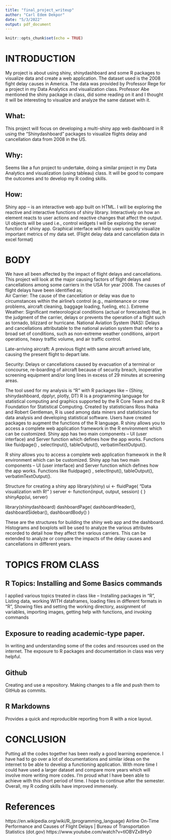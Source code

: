 ---
title: "final_project_writeup"
author: "Carl Edem Dekpor"
date: "5/3/2022"
output: pdf_document
---

```{r setup, include=FALSE}
knitr::opts_chunk$set(echo = TRUE)
```

# INTRODUCTION
My project is about using shiny, shinydashboard and some R packages to visualize data and create a web application. The dataset used is the 2008 fight delay causes in America. The data was provided by Professor Rege for a project in my Data Analytics and visualization class. Professor Abe mentioned the shiny package in class, did some reading on it and I thought it will be interesting to visualize and analyze the same dataset with it. 

## What: 
This project will focus on developing a multi-shiny app web dashboard in R using the “Shinydashboard” packages to visualize flights delay and cancellation data from 2008 in the US.

## Why: 
Seems like a fun project to undertake, doing a similar project in my Data Analytics and visualization (using tableau) class. It will be good to compare the outcomes and to develop my R coding skills.

## How: 
Shiny app – is an interactive web app built on HTML. I will be exploring the reactive and interactive functions of shiny library. Interactively on how an element reacts to user actions and reactive changes that affect the output. UI objects will be used i.e., control widgets 
I will be exploring the server function of shiny app.
Graphical interface will help users quickly visualize important metrics of my data set. (Flight delay data and cancellation data in excel format) 

# BODY
We have all been affected by the impact of flight delays and cancellations. This project will look at the major causing factors of flight delays and cancellations among some carriers in the USA for year 2008. 
The causes of flight delays have been identified as;  
Air Carrier: 
The cause of the cancellation or delay was due to circumstances within the airline's control (e.g., maintenance or crew problems, aircraft cleaning, baggage loading, fueling, etc.). 
Extreme Weather:
 Significant meteorological conditions (actual or forecasted) that, in the judgment of the carrier, delays or prevents the operation of a flight such as tornado, blizzard or hurricane.
National Aviation System (NAS): 
Delays and cancellations attributable to the national aviation system that refer to a broad set of conditions, such as non-extreme weather conditions, airport operations, heavy traffic volume, and air traffic control.

Late-arriving aircraft: 
A previous flight with same aircraft arrived late, causing the present flight to depart late.

Security: 
Delays or cancellations caused by evacuation of a terminal or concourse, re-boarding of aircraft because of security breach, inoperative screening equipment and/or long lines in excess of 29 minutes at screening areas.

The tool used for my analysis is “R” with R packages like – (Shiny, shinydashboard, dpplyr, plotly, DT)
R is a programming language for statistical computing and graphics supported by the R Core Team and the R Foundation for Statistical Computing. Created by statisticians Ross Ihaka and Robert Gentleman, R is used among data miners and statisticians for data analysis and developing statistical software. Users have created packages to augment the functions of the R language.
R shiny allows you to access a complete web application framework in the R environment which can be customized. Shiny app has two main components – UI (user interface) and Server function which defines how the app works. Functions like fluidpage() , selectInput(), tableOutput(), verbatimTextOutput().


R shiny allows you to access a complete web application framework in the R environment which can be customized. Shiny app has two main components – UI (user interface) and Server function which defines how the app works. Functions like fluidpage() , selectInput(), tableOutput(), verbatimTextOutput().

Structure for creating a shiny app 
library(shiny)
ui <- fluidPage(
  "Data visualization with R!"
)
server <- function(input, output, session) {
}
shinyApp(ui, server)


library(shinydashboard)
dashboardPage(
  dashboardHeader(),
  dashboardSidebar(),
  dashboardBody()
)

These are the structures for building the shiny web app and the dashboard. Histograms and boxplots will be used to analyze the various attributes recorded to detail how they affect the various carriers. This can be extended to analyze or compare the impacts of the delay causes and cancellations in different years. 


# TOPICS FROM CLASS

## R Topics: Installing and Some Basics commands

I applied various topics treated in class like – Installing packages in “R”, Listing data, working WITH dataframes, loading files in different formats in “R”, Showing files and setting the working directory, assignment of variables, importing images, getting help with functions, and invoking commands 

## Exposure to reading academic-type paper.

In writing and understanding some of the codes and resources used on the internet. The exposure to R packages and documentation in class was very helpful.

## Github

Creating and use a repository. Making changes to a file and push them to GitHub as commits.

## R Markdowns
Provides a quick and reproducible reporting from R with a nice layout.

# CONCLUSION
Putting all the codes together has been really a good learning experience. I have had to go over a lot of documentations and similar ideas on the internet to be able to develop a functioning application. With more time I could have used a larger dataset and compare more years which will involve more writing more codes. I’m proud what I have been able to achieve with this short period of time. I hope to continue after the semester. Overall, my R coding skills have improved immensely.


# References 
https://en.wikipedia.org/wiki/R_(programming_language)
Airline On-Time Performance and Causes of Flight Delays | Bureau of Transportation Statistics (dot.gov)
https://www.youtube.com/watch?v=tlOBVZx8Hy0

